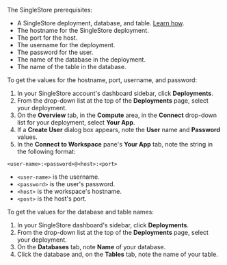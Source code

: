 The SingleStore prerequisites:

- A SingleStore deployment, database, and table. [Learn how](https://www.singlestore.com/blog/how-to-get-started-with-singlestore/).
- The hostname for the SingleStore deployment.
- The port for the host.
- The username for the deployment. 
- The password for the user.
- The name of the database in the deployment.
- The name of the table in the database.

To get the values for the hostname, port, username, and password:

1. In your SingleStore account's dashboard sidebar, click **Deployments**.
2. From the drop-down list at the top of the **Deployments** page, select your deployment.
3. On the **Overview** tab, in the **Compute** area, in the **Connect** drop-down list for your deployment, select 
**Your App**. 
4. If a **Create User** dialog box appears, note the **User** name and **Password** values.
5. In the **Connect to Workspace** pane's **Your App** tab, note the string in the following format:

```
<user-name>:<password>@<host>:<port>
```

- `<user-name>` is the username.
- `<password>` is the user's password.
- `<host>` is the workspace's hostname.
- `<post>` is the host's port.

To get the values for the database and table names:

1. In your SingleStore dashboard's sidebar, click **Deployments**.
2. From the drop-down list at the top of the **Deployments** page, select your deployment.
3. On the **Databases** tab, note **Name** of your database.
4. Click the database and, on the **Tables** tab, note the name of your table.

